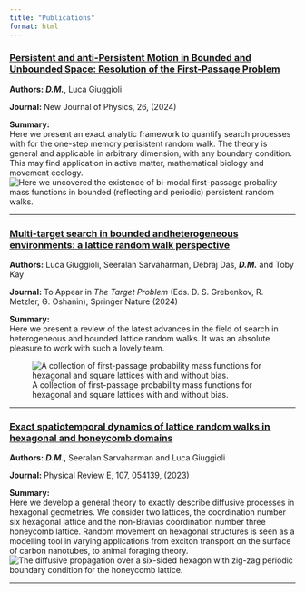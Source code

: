 ```yaml
---
title: "Publications"
format: html
---
```

### <a href = "https://iopscience.iop.org/article/10.1088/1367-2630/ad5d85/meta"> Persistent and anti-Persistent Motion in Bounded and Unbounded Space: Resolution of the First-Passage Problem </a>
**Authors:** ***D.M.***, Luca Giuggioli 

**Journal:** New Journal of Physics, 26, (2024)


**Summary:**  
Here we present an exact analytic framework to quantify search processes with for the one-step memory perisistent random walk. The theory is general and applicable in arbitrary dimension, with any boundary condition. This may find application in active matter, mathematical biology and movement ecology.
![Here we uncovered the existence of bi-modal first-passage probality mass functions in bounded (reflecting and periodic) persistent random walks.](images\1D_FP_full.png)

---

### <a href="https://arxiv.org/abs/2311.00464">Multi-target search in bounded andheterogeneous environments: a lattice random walk perspective</a>

**Authors:** Luca Giuggioli, Seeralan Sarvaharman, Debraj Das, ***D.M.*** and Toby Kay

**Journal:** To Appear in *The Target Problem* (Eds. D. S. Grebenkov, R. Metzler, G. Oshanin), Springer Nature (2024)


**Summary:**  
Here we present a review of the latest advances in the field of search in heterogeneous and bounded lattice random walks. It was an absolute pleasure to work with such a lovely team.

![A collection of first-passage probability mass functions for hexagonal and square lattices with and without bias.](images\composite_fpp.png)

---

### <a href="https://doi.org/10.1103/PhysRevE.107.054139">Exact spatiotemporal dynamics of lattice random walks in hexagonal and honeycomb domains</a>
**Authors:** ***D.M.***, Seeralan Sarvaharman and Luca Giuggioli 

**Journal:** Physical Review E, 107, 054139, (2023)

**Summary:**  
Here we develop a general theory to exactly describe diffusive processes in hexagonal geometries. We consider two lattices, the coordination number six hexagonal lattice and the non-Bravias coordination number three honeycomb lattice. Random movement on 
hexagonal structures is seen as a modelling tool in varying applications from exciton transport on the surface of carbon nanotubes, to animal foraging theory.
![The diffusive propagation over a six-sided hexagon with zig-zag periodic boundary condition for the honeycomb lattice.](images\honey.png)

---

<!-- Add more publications as needed -->